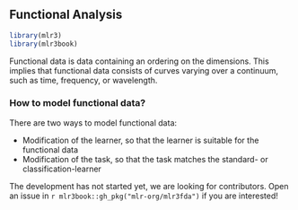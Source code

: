 ## Functional Analysis {#functional}

```r
library(mlr3)
library(mlr3book)
```

Functional data is data containing an ordering on the dimensions.
This implies that functional data consists of curves varying over a continuum, such as time, frequency, or wavelength.

### How to model functional data?

There are two ways to model functional data:

* Modification of the learner, so that the learner is suitable for the functional data
* Modification of the task, so that the task matches the standard- or classification-learner

The development has not started yet, we are looking for contributors.
Open an issue in `r mlr3book::gh_pkg("mlr-org/mlr3fda")` if you are interested!
